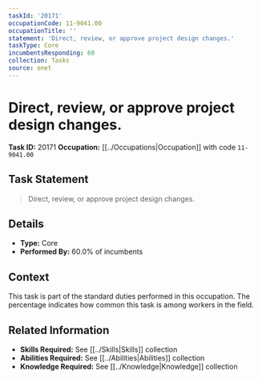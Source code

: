 ```yaml
---
taskId: '20171'
occupationCode: 11-9041.00
occupationTitle: ''
statement: 'Direct, review, or approve project design changes.'
taskType: Core
incumbentsResponding: 60
collection: Tasks
source: onet
---
```

# Direct, review, or approve project design changes.

**Task ID:** 20171
**Occupation:** [[../Occupations|Occupation]] with code `11-9041.00`

## Task Statement

> Direct, review, or approve project design changes.

## Details

- **Type:** Core
- **Performed By:** 60.0% of incumbents

## Context

This task is part of the standard duties performed in this occupation. The percentage indicates how common this task is among workers in the field.

## Related Information

- **Skills Required:** See [[../Skills|Skills]] collection
- **Abilities Required:** See [[../Abilities|Abilities]] collection
- **Knowledge Required:** See [[../Knowledge|Knowledge]] collection
